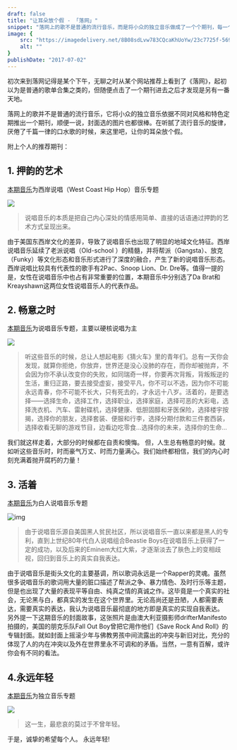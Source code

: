 ```yaml
---
draft: false
title: "让耳朵放个假 - 「落网」"
snippet: "落网上的歌不是普通的流行音乐，而是将小众的独立音乐做成了一个个期刊，每一个都是独具特色"
image: {
    src: "https://imagedelivery.net/8B08sdLvw783CQcaKhUoYw/23c7725f-5690-4d91-2df2-1e43cdd4e200/public",
    alt: ""
}
publishDate: "2017-07-02"
---
```


初次来到落网记得是某个下午，无聊之时从某个网站推荐上看到了《落网》，起初以为是普通的歌单合集之类的，但随便点击了一个期刊进去之后才发现是另有一番天地。

落网上的歌并不是普通的流行音乐，它将小众的独立音乐依据不同对风格和特色定期推出一个期刊，顺便一说，封面选的图片也都很棒。在听腻了流行音乐的旋律，厌倦了千篇一律的口水歌的时候，来这里吧，让你的耳朵放个假。

附上个人的推荐期刊：

## 1. 押韵的艺术

[本期音乐](http://www.luoo.net/music/621)为西岸说唱（West Coast Hip Hop）音乐专题

![](https://imagedelivery.net/8B08sdLvw783CQcaKhUoYw/9b17e1d0-8566-4a6f-fef8-94b5fd61cb00/public)

> 说唱音乐的本质是把自己内心深处的情感用简单、直接的话语通过押韵的艺术方式呈现出来。

由于美国东西岸文化的差异，导致了说唱音乐也出现了明显的地域文化特征。西岸说唱音乐延续了老派说唱（Old-school ）的精髓，并将帮派（Gangsta）、放克（Funky）等文化形态和音乐形式进行了深度的融合，产生了新的说唱音乐形态。西岸说唱比较具有代表性的歌手有2Pac、Snoop Lion、Dr. Dre等。值得一提的是，女性在说唱音乐中也占有非常重要的位置，本期音乐中分别选了Da Brat和Kreayshawn这两位女性说唱音乐人的代表作品。

## 2. 畅意之时

[本期音乐](http://www.luoo.net/music/650)为说唱音乐专题，主要以硬核说唱为主

![](https://imagedelivery.net/8B08sdLvw783CQcaKhUoYw/6148c1f4-22ec-4eb6-82f5-749aadf37300/public)

> 听这些音乐的时候，总让人想起电影《猜火车》里的青年们。总有一天你会发现，就算你拒绝，你放弃，世界还是没心没肺的存在，而你却被抛弃，不会因为你不承认改变你的失败，如同瑞奇一样，你要再次背叛，背叛叛逆的生活，重归正路，要去接受虚妄，接受平凡，你不可以不选，因为你不可能永远青春，你不可能不长大，只有死去的，才永远十八岁。活着的，是要选择——选择生命，选择工作，选择职业，选择家庭，选择可恶的大彩电，选择洗衣机、汽车、雷射碟机，选择健康、低胆固醇和牙医保险，选择楼宇按揭，选择你的朋友，选择套装、便服和行李，选择分期付款和三件套西装，选择收看无聊的游戏节目，边看边吃零食...选择你的未来，选择你的生命...

我们就这样走着，大部分的时候都在自责和懊悔。
但，人生总有畅意的时候。就如听这些音乐时，时而豪气万丈、时而力量满心。我们始终都相信，我们的内心时刻充满着抛开腐朽的力量！

## 3. 活着

[本期音乐](http://www.luoo.net/music/798)为白人说唱音乐专题

![img](https://imagedelivery.net/8B08sdLvw783CQcaKhUoYw/5614379f-e6af-480c-ec4c-5b994d092000/public)

> 由于说唱音乐源自美国黑人贫民社区，所以说唱音乐一直以来都是黑人的专利，直到上世纪80年代白人说唱组合Beastie Boys在说唱音乐上获得了一定的成功，以及后来的Eminem大红大紫，才逐渐淡去了肤色上的变相歧视，回归到音乐上的真实自我表达。

由于说唱音乐是街头文化的主要基调，所以歌词永远是一个Rapper的灵魂。虽然很多说唱音乐的歌词用大量的脏口描述了帮派之争、暴力情色、及时行乐等主题，但是也出现了大量的表现平等自由、纯真之情的真诚之作。这毕竟是一个真实的社会，无论黑与白，都真实的发生在这个世界里。无论高尚还是丑陋，人都需要表达，需要真实的表达，我认为说唱音乐最彻底的地方即是真实的实现自我表达。
另外提一下这期音乐的封面故事，这张照片是由澳大利亚摄影师drifterManifesto拍摄的，美国的朋克乐队Fall Out Boy曾把它用作他们《Save Rock And Roll》的专辑封面。就如封面上摇滚少年与佛教男孩中间流露出的冲突与新旧对比，充分的体现了人的内在冲突以及外在世界里永不可调和的矛盾。当然，一意有百解，或许你会有不同的看法。

## 4.永远年轻

[本期音乐](http://www.luoo.net/music/643)为独立音乐专题

![](https://imagedelivery.net/8B08sdLvw783CQcaKhUoYw/9662b591-d098-4280-3c48-c390366a8700/public)

> 这一生，最悲哀的莫过于不曾年轻。

于是，诚挚的希望每个人。
永远年轻!
